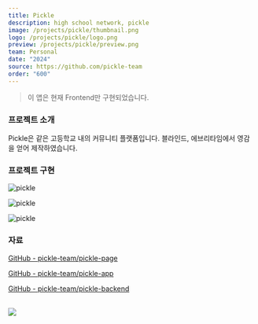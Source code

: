 ```yaml
---
title: Pickle
description: high school network, pickle
image: /projects/pickle/thumbnail.png
logo: /projects/pickle/logo.png
preview: /projects/pickle/preview.png
team: Personal
date: "2024"
source: https://github.com/pickle-team
order: "600"
---
```


> 이 앱은 현재 Frontend만 구현되었습니다.

### 프로젝트 소개

Pickle은 같은 고등학교 내의 커뮤니티 플랫폼입니다. 블라인드, 에브리타임에서 영감을 얻어 제작하였습니다.

### 프로젝트 구현

![pickle](/projects/pickle/1.png)

![pickle](/projects/pickle/2.png)

![pickle](/projects/pickle/3.png)

### 자료

[GitHub - pickle-team/pickle-page](https://github.com/pickle-team/pickle-page)

[GitHub - pickle-team/pickle-app](https://github.com/pickle-team/pickle-app)

[GitHub - pickle-team/pickle-backend](https://github.com/pickle-team/pickle-backend)

<br />
<a href="https://pickle-page.pages.dev">
  <img src="/projects/pickle/page.png" />
</a>
